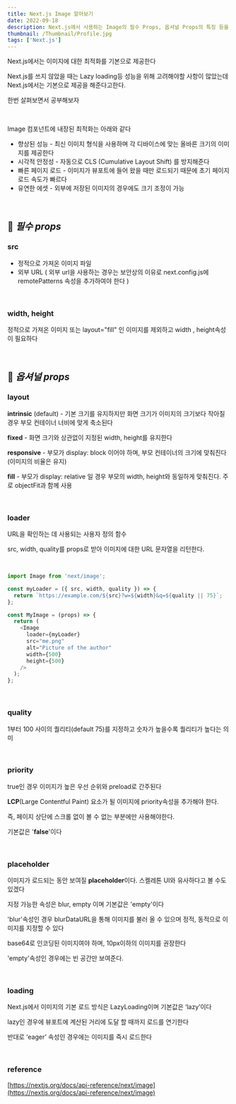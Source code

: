 ```yaml
---
title: Next.js Image 알아보기
date: 2022-09-18
description: Next.js에서 사용하는 Image의 필수 Props, 옵셔널 Props의 특징 등을 알아보자
thumbnail: /Thumbnail/Profile.jpg
tags: ['Next.js']
---
```


Next.js에서는 이미지에 대한 최적화를 기본으로 제공한다

Next.js를 쓰지 않았을 때는 Lazy loading등 성능을 위해 고려해야할 사항이 많았는데 Next.js에서는 기본으로 제공을 해준다고한다.

한번 살펴보면서 공부해보자

<br />

Image 컴포넌트에 <span class='highlight'>내장된 최적화</span>는 아래와 같다

- 향상된 성능 - 최신 이미지 형식을 사용하며 각 디바이스에 맞는 올바른 크기의 이미지를 제공한다
- 시각적 안정성 - 자동으로 CLS (Cumulative Layout Shift) 를 방지해준다
- 빠른 페이지 로드 - 이미지가 뷰포트에 들어 왔을 때만 로드되기 때문에 초기 페이지 로드 속도가 빠르다
- 유연한 에셋 - 외부에 저장된 이미지의 경우에도 크기 조정이 가능

<br />

## 🙌 **_필수 props_**

### src

- 정적으로 가져온 이미지 파일
- 외부 URL ( 외부 url을 사용하는 경우는 보안상의 이유로 next.config.js에 remotePatterns 속성을 추가하여야 한다 )

<br />

### width, height

정적으로 가져온 이미지 또는 layout="fill" 인 이미지를 제외하고 width , height속성이 필요하다

<br />

## 🙌 **_옵셔널 props_**

### layout

**intrinsic** (default) - 기본 크기를 유지하지만 화면 크기가 이미지의 크기보다 작아질 경우 부모 컨테이너 너비에 맞게 축소된다

**fixed** - 화면 크기와 상관없이 지정된 width, height를 유지한다

**responsive** - 부모가 display: block 이어야 하며, 부모 컨테이너의 크기에 맞춰진다 (이미지의 비율은 유지)

**fill** - 부모가 display: relative 일 경우 부모의 width, height와 동일하게 맞춰진다. 주로 objectFit과 함께 사용

<br />

### loader

URL을 확인하는 데 사용되는 사용자 정의 함수

src, width, quality를 props로 받아 이미지에 대한 URL 문자열을 리턴한다.

<br />

```typescript
import Image from 'next/image';

const myLoader = ({ src, width, quality }) => {
  return `https://example.com/${src}?w=${width}&q=${quality || 75}`;
};

const MyImage = (props) => {
  return (
    <Image
      loader={myLoader}
      src="me.png"
      alt="Picture of the author"
      width={500}
      height={500}
    />
  );
};
```

<br />

### quality

1부터 100 사이의 퀄리티(default 75)를 지정하고 숫자가 높을수록 퀄리티가 높다는 의미

<br />

### priority

true인 경우 이미지가 높은 우선 순위와 preload로 간주된다

**LCP**(Large Contentful Paint) 요소가 될 이미지에 priority속성을 추가해야 한다.

즉, 페이지 상단에 스크롤 없이 볼 수 없는 부분에만 사용해야한다.

기본값은 '**false**'이다

<br />

### placeholder

이미지가 로드되는 동안 보여질 **placeholder**이다. 스켈레톤 UI와 유사하다고 볼 수도 있겠다

지정 가능한 속성은 blur, empty 이며 기본값은 'empty'이다

'blur'속성인 경우 blurDataURL을 통해 이미지를 불러 올 수 있으며 정적, 동적으로 이미지를 지정할 수 있다

base64로 인코딩된 이미지여야 하며, 10px이하의 이미지를 권장한다

'empty'속성인 경우에는 빈 공간만 보여준다.

<br />

### loading

Next.js에서 이미지의 기본 로드 방식은 LazyLoading이며 기본값은 ‘lazy’이다

lazy인 경우에 뷰포트에 계산된 거리에 도달 할 때까지 로드를 연기한다

반대로 ‘eager’ 속성인 경우에는 이미지를 즉시 로드한다

<br />

### reference

[https://nextjs.org/docs/api-reference/next/image](https://nextjs.org/docs/api-reference/next/image)
